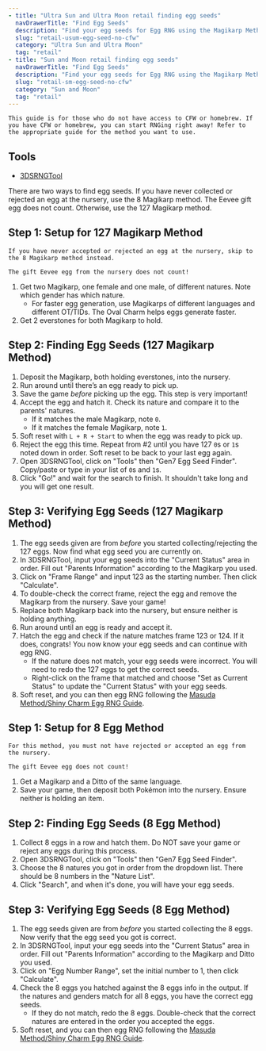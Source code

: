 ```yaml
---
- title: "Ultra Sun and Ultra Moon retail finding egg seeds"
  navDrawerTitle: "Find Egg Seeds"
  description: "Find your egg seeds for Egg RNG using the Magikarp Method"
  slug: "retail-usum-egg-seed-no-cfw"
  category: "Ultra Sun and Ultra Moon"
  tag: "retail"
- title: "Sun and Moon retail finding egg seeds"
  navDrawerTitle: "Find Egg Seeds"
  description: "Find your egg seeds for Egg RNG using the Magikarp Method"
  slug: "retail-sm-egg-seed-no-cfw"
  category: "Sun and Moon"
  tag: "retail"
---
```


```
This guide is for those who do not have access to CFW or homebrew. If you have CFW or homebrew, you can start RNGing right away! Refer to the appropriate guide for the method you want to use.
```

## Tools

- [3DSRNGTool](https://github.com/wwwwwwzx/3DSRNGTool/releases)

There are two ways to find egg seeds. If you have never collected or rejected an egg at the nursery, use the 8 Magikarp method. The Eevee gift egg does not count. Otherwise, use the 127 Magikarp method.

## Step 1: Setup for 127 Magikarp Method

```
If you have never accepted or rejected an egg at the nursery, skip to the 8 Magikarp method instead.

The gift Eevee egg from the nursery does not count!
```

1. Get two Magikarp, one female and one male, of different natures. Note which gender has which nature.
   - For faster egg generation, use Magikarps of different languages and different OT/TIDs. The Oval Charm helps eggs generate faster.
2. Get 2 everstones for both Magikarp to hold.

## Step 2: Finding Egg Seeds (127 Magikarp Method)

1. Deposit the Magikarp, both holding everstones, into the nursery.
2. Run around until there’s an egg ready to pick up.
3. Save the game _before_ picking up the egg. This step is very important!
4. Accept the egg and hatch it. Check its nature and compare it to the parents' natures.
   - If it matches the male Magikarp, note `0`.
   - If it matches the female Magikarp, note `1`.
5. Soft reset with `L + R + Start` to when the egg was ready to pick up.
6. Reject the egg this time. Repeat from #2 until you have 127 `0`s or `1`s noted down in order. Soft reset to be back to your last egg again.
7. Open 3DSRNGTool, click on "Tools" then "Gen7 Egg Seed Finder". Copy/paste or type in your list of `0`s and `1`s.
8. Click "Go!" and wait for the search to finish. It shouldn't take long and you will get one result.

## Step 3: Verifying Egg Seeds (127 Magikarp Method)

1. The egg seeds given are from _before_ you started collecting/rejecting the 127 eggs. Now find what egg seed you are currently on.
2. In 3DSRNGTool, input your egg seeds into the "Current Status" area in order. Fill out "Parents Information" according to the Magikarp you used.
3. Click on "Frame Range" and input 123 as the starting number. Then click "Calculate".
4. To double-check the correct frame, reject the egg and remove the Magikarp from the nursery. Save your game!
5. Replace both Magikarp back into the nursery, but ensure neither is holding anything.
6. Run around until an egg is ready and accept it.
7. Hatch the egg and check if the nature matches frame 123 or 124. If it does, congrats! You now know your egg seeds and can continue with egg RNG.
   - If the nature does not match, your egg seeds were incorrect. You will need to redo the 127 eggs to get the correct seeds.
   - Right-click on the frame that matched and choose "Set as Current Status" to update the "Current Status" with your egg seeds.
8. Soft reset, and you can then egg RNG following the [Masuda Method/Shiny Charm Egg RNG Guide](/retail-usum-egg-mmsc).

## Step 1: Setup for 8 Egg Method

```
For this method, you must not have rejected or accepted an egg from the nursery.

The gift Eevee egg does not count!
```

1. Get a Magikarp and a Ditto of the same language.
2. Save your game, then deposit both Pokémon into the nursery. Ensure neither is holding an item.

## Step 2: Finding Egg Seeds (8 Egg Method)

1. Collect 8 eggs in a row and hatch them. Do NOT save your game or reject any eggs during this process.
2. Open 3DSRNGTool, click on "Tools" then "Gen7 Egg Seed Finder".
3. Choose the 8 natures you got in order from the dropdown list. There should be 8 numbers in the "Nature List".
4. Click "Search", and when it's done, you will have your egg seeds.

## Step 3: Verifying Egg Seeds (8 Egg Method)

1. The egg seeds given are from _before_ you started collecting the 8 eggs. Now verify that the egg seed you got is correct.
2. In 3DSRNGTool, input your egg seeds into the "Current Status" area in order. Fill out "Parents Information" according to the Magikarp and Ditto you used.
3. Click on "Egg Number Range", set the initial number to 1, then click "Calculate".
4. Check the 8 eggs you hatched against the 8 eggs info in the output. If the natures and genders match for all 8 eggs, you have the correct egg seeds.
   - If they do not match, redo the 8 eggs. Double-check that the correct natures are entered in the order you accepted the eggs.
5. Soft reset, and you can then egg RNG following the [Masuda Method/Shiny Charm Egg RNG Guide](/retail-usum-egg-mmsc).
